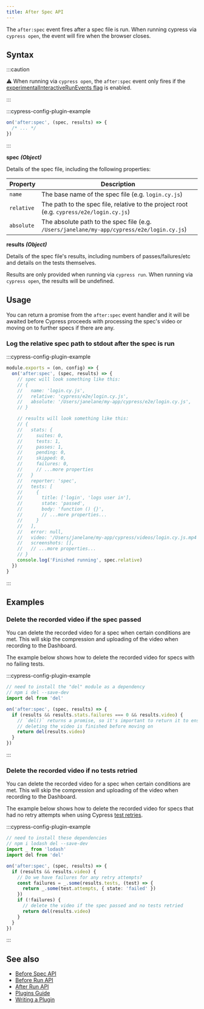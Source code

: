 ```yaml
---
title: After Spec API
---
```


The `after:spec` event fires after a spec file is run. When running cypress via
`cypress open`, the event will fire when the browser closes.

## Syntax

<WarningSetupNodeEvents />

:::caution

⚠️ When running via `cypress open`, the `after:spec` event only fires if the
[experimentalInteractiveRunEvents flag](/guides/references/configuration#Experiments)
is enabled.

:::

:::cypress-config-plugin-example

```js
on('after:spec', (spec, results) => {
  /* ... */
})
```

:::

**<Icon name="angle-right" /> spec** **_(Object)_**

Details of the spec file, including the following properties:

| Property   | Description                                                                                |
| ---------- | ------------------------------------------------------------------------------------------ |
| `name`     | The base name of the spec file (e.g. `login.cy.js`)                                        |
| `relative` | The path to the spec file, relative to the project root (e.g. `cypress/e2e/login.cy.js`)   |
| `absolute` | The absolute path to the spec file (e.g. `/Users/janelane/my-app/cypress/e2e/login.cy.js`) |

**<Icon name="angle-right" /> results** **_(Object)_**

Details of the spec file's results, including numbers of passes/failures/etc and
details on the tests themselves.

Results are only provided when running via `cypress run`. When running via
`cypress open`, the results will be undefined.

## Usage

You can return a promise from the `after:spec` event handler and it will be
awaited before Cypress proceeds with processing the spec's video or moving on to
further specs if there are any.

### Log the relative spec path to stdout after the spec is run

:::cypress-config-plugin-example

```javascript
module.exports = (on, config) => {
  on('after:spec', (spec, results) => {
    // spec will look something like this:
    // {
    //   name: 'login.cy.js',
    //   relative: 'cypress/e2e/login.cy.js',
    //   absolute: '/Users/janelane/my-app/cypress/e2e/login.cy.js',
    // }

    // results will look something like this:
    // {
    //   stats: {
    //     suites: 0,
    //     tests: 1,
    //     passes: 1,
    //     pending: 0,
    //     skipped: 0,
    //     failures: 0,
    //     // ...more properties
    //   }
    //   reporter: 'spec',
    //   tests: [
    //     {
    //       title: ['login', 'logs user in'],
    //       state: 'passed',
    //       body: 'function () {}',
    //       // ...more properties...
    //     }
    //   ],
    //   error: null,
    //   video: '/Users/janelane/my-app/cypress/videos/login.cy.js.mp4',
    //   screenshots: [],
    //   // ...more properties...
    // }
    console.log('Finished running', spec.relative)
  })
}
```

:::

## Examples

### Delete the recorded video if the spec passed

You can delete the recorded video for a spec when certain conditions are met.
This will skip the compression and uploading of the video when recording to the
Dashboard.

The example below shows how to delete the recorded video for specs with no
failing tests.

:::cypress-config-plugin-example

```ts
// need to install the "del" module as a dependency
// npm i del --save-dev
import del from 'del'
```

```ts
on('after:spec', (spec, results) => {
  if (results && results.stats.failures === 0 && results.video) {
    // `del()` returns a promise, so it's important to return it to ensure
    // deleting the video is finished before moving on
    return del(results.video)
  }
})
```

:::

### Delete the recorded video if no tests retried

You can delete the recorded video for a spec when certain conditions are met.
This will skip the compression and uploading of the video when recording to the
Dashboard.

The example below shows how to delete the recorded video for specs that had no
retry attempts when using Cypress [test retries](/guides/guides/test-retries).

:::cypress-config-plugin-example

```ts
// need to install these dependencies
// npm i lodash del --save-dev
import _ from 'lodash'
import del from 'del'
```

```ts
on('after:spec', (spec, results) => {
  if (results && results.video) {
    // Do we have failures for any retry attempts?
    const failures = _.some(results.tests, (test) => {
      return _.some(test.attempts, { state: 'failed' })
    })
    if (!failures) {
      // delete the video if the spec passed and no tests retried
      return del(results.video)
    }
  }
})
```

:::

## See also

- [Before Spec API](/api/plugins/before-spec-api)
- [Before Run API](/api/plugins/before-run-api)
- [After Run API](/api/plugins/after-run-api)
- [Plugins Guide](/guides/tooling/plugins-guide)
- [Writing a Plugin](/api/plugins/writing-a-plugin)
